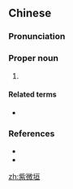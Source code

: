 ==Chinese==
{{zh-forms|type=21}}

===Pronunciation===
{{zh-pron
|m=Zǐ微yuán
|c=zi2 mei4 wun4
|cat=pn
}}

===Proper noun===
{{zh-proper noun}}

# {{lb|zh|astronomy}} {{w|Purple Forbidden enclosure}}

====Related terms====
* {{zh-l|帝星}}

===References===
* {{pedialite|紫微垣|lang=zh}}
* {{pedialite|Purple Forbidden enclosure}}

{{zh-cat|Astronomy|Constellations}}

[[zh:紫微垣]]